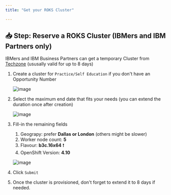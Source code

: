 ```yaml
---
title: "Get your ROKS Cluster"

---
```



## 📥 Step: Reserve a ROKS Cluster (IBMers and IBM Partners only)



IBMers and IBM Business Partners can get a temporary Cluster from <a href="https://techzone.ibm.com/collection/custom-roks-vmware-requests" target="_blank" >Techzone</a> (ususally valid for up to 8 days)

1. Create a cluster for `Practice/Self Education` if you don't have an Opportunity Number

	![image](/images/roks01.png)

1. Select the maximum end date that fits your needs (you can extend the duration once after creation)

	![image](/images/roks03.png)
	
1. Fill-in the remaining fields

	1. Geograpy: prefer **Dallas or London** (others might be slower)
	2. Worker node count: **5**
	3. Flavour: **b3c.16x64** ❗
	4. OpenShift Version: **4.10**

	![image](/images/roks02.png)

1. Click `Submit`
	
1. Once the cluster is provisioned, don't forget to extend it to 8 days if needed.


